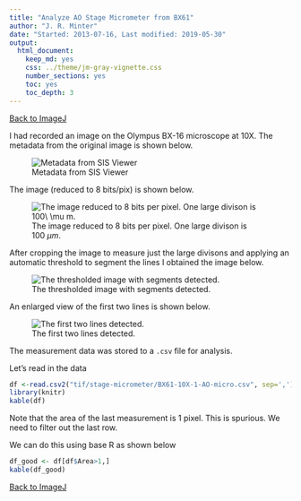 ```yaml
---
title: "Analyze AO Stage Micrometer from BX61"
author: "J. R. Minter"
date: "Started: 2013-07-16, Last modified: 2019-05-30"
output:
  html_document:
    keep_md: yes
    css: ../theme/jm-gray-vignette.css
    number_sections: yes
    toc: yes
    toc_depth: 3
---
```


[Back to ImageJ](ImageJ.html)

I had recorded an image on the Olympus BX-16 microscope at 10X. The metadata
from the original image is shown below.

![Metadata from SIS Viewer](tif/stage-micrometer/BX61-10X-1-AO-micro.png)

The image (reduced to 8 bits/pix) is shown below.

![The image reduced to 8 bits per pixel. One large divison is $100\ \mu m$.](tif/stage-micrometer/BX61-10X-1-AO-micro-cal-ori.png)

After cropping the image to measure just the large divisons and applying an
automatic threshold to segment the lines I obtained the image below.


![The thresholded image with segments detected.](tif/stage-micrometer/BX61-10X-1-AO-Micro-crop-ovl.png)

An enlarged view of the first two lines is shown below.


![The first two lines detected.](tif/stage-micrometer/pair-of-line-spacings.png)

The measurement data was stored to a `.csv` file for analysis.

Let's read in the data

```r

df <-read.csv2("tif/stage-micrometer/BX61-10X-1-AO-micro.csv", sep=',')
library(knitr)
kable(df)

```

Note that the area of the last measurement is 1 pixel. This is spurious. We need
to filter out the last row.

We can do this using base R as shown below


```r
df_good <- df[df$Area>1,]
kable(df_good)
```


[Back to ImageJ](ImageJ.html)
